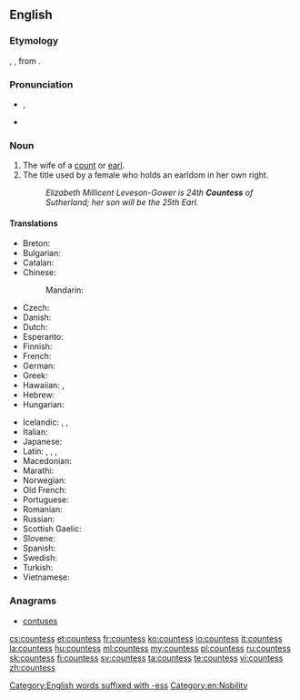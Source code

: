 ==English==

===Etymology===
{{etyl|xno}} {{term|cuntesse|lang=fro}}, {{etyl|fro}} {{term|contesse|lang=fro}}, from {{etyl|la}} {{term|comitessa|lang=la}}.

===Pronunciation===
* {{IPA|/ˈkaʊntɨs/}}, {{X-SAMPA|/"kaUnt1s/}}
* {{audio|en-us-countess.ogg|Audio (US)}}

===Noun===
{{en-noun|es}}

# The wife of a [[count]] or [[earl]].
# The title used by a female who holds an earldom in her own right.
#: ''Elizabeth Millicent Leveson-Gower is 24th '''Countess''' of Sutherland; her son will be the 25th Earl.''

====Translations====
{{trans-top|wife of a count or earl}}
* Breton: {{t+|br|kontez|f}}
* Bulgarian: {{t-|bg|графиня|f|tr=grafínja}}
* Catalan: {{t-|ca|comtessa|f}}
* Chinese:
*: Mandarin: {{t|cmn|伯爵夫人|tr=bójué fūrén|sc=Hani}}
* Czech: {{t-|cs|hraběnka|f}}
* Danish: {{t-|da|grevinde|c}}
* Dutch: {{t+|nl|gravin|f}}
* Esperanto: {{t-|eo|grafino}}
* Finnish: {{t-|fi|kreivitär}}
* French: {{t+|fr|comtesse|f}}
* German: {{t+|de|Gräfin|f}}
* Greek: {{t+|el|κόμισσα|f|tr=kómissa|sc=Grek}}
* Hawaiian: {{tø|haw|kauna wahine}}, {{tø|haw|kaunakeke}}
* Hebrew: {{t-|he|רוזנת|f}}
* Hungarian: {{t+|hu|grófnő}}
{{trans-mid}}
* Icelandic: {{t-|is|greifafrú|f}}, {{t-|is|greifynja|f}}, {{t-|is|jarlsfrú|f}}
* Italian: {{t+|it|contessa|f}}
* Japanese: {{t-|ja|伯爵婦人|tr=はくしゃくふじん, hakushaku fujin|sc=Jpan}}
* Latin: {{t-|la|comitessa|f}}, {{t-|la|cometissa|f}}, {{t-|la|cometessa|f}}, {{t-|la|comitissa|f}}
* Macedonian: {{t-|mk|грофица|f|tr=grófica}}
* Marathi: {{t-|mr|काउन्टेस|f|tr=kāunṭesa|sc=Deva}}
* Norwegian: {{t-|no|grevinne|m}}
* Old French: {{tø|fro|contesse|f}}
* Portuguese: {{t-|pt|condessa|f}}
* Romanian: {{t-|ro|contesă|f}}
* Russian: {{t+|ru|графиня|f|tr=grafínja}}
* Scottish Gaelic: {{t-|gd|ban-iarla|f}}
* Slovene: {{t+|sl|grofica|f}}
* Spanish: {{t+|es|condesa|f}}
* Swedish: {{t-|sv|grevinna|c}}
* Turkish: {{t+|tr|kontes}}
* Vietnamese: {{t|vi|bá tước phu nhân}}
{{trans-bottom}}

===Anagrams===
* [[contuses#English|contuses]]

[[Category:English words suffixed with -ess]]
[[Category:en:Nobility]]

[[cs:countess]]
[[et:countess]]
[[fr:countess]]
[[ko:countess]]
[[io:countess]]
[[it:countess]]
[[la:countess]]
[[hu:countess]]
[[ml:countess]]
[[my:countess]]
[[pl:countess]]
[[ru:countess]]
[[sk:countess]]
[[fi:countess]]
[[sv:countess]]
[[ta:countess]]
[[te:countess]]
[[vi:countess]]
[[zh:countess]]